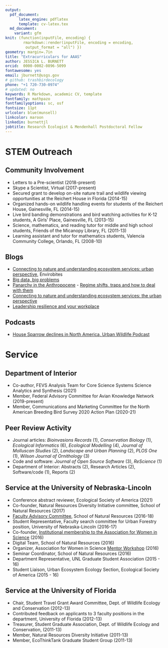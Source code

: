 ```yaml
---
output: 
  pdf_document:
      latex_engine: pdflatex
      template: cv-latex.tex
  md_document:
    variant: gfm
knit: (function(inputFile, encoding) {
        rmarkdown::render(inputFile, encoding = encoding,
         output_format = "all") })
geometry: margin=.7in
title: "Extracurriculars for AAAS"
author: JESSICA L. BURNETT
orcid:  0000-0002-0896-5099
fontawesome: yes
email: jburnett@usgs.gov
# github: trashbirdecology
phone: "+1 720-730-0974"
# updated: no
keywords: R Markdown, academic CV, template
fontfamily: mathpazo
fontfamilyoptions: sc, osf
fontsize: 11pt
urlcolor: blue(munsell)
linkcolor: maroon
linkedin: burnettjl
jobtitle: Research Ecologist & Mendenhall Postdoctoral Fellow
---
```


# STEM Outreach 
## Community Involvement  
- Letters to a Pre-scientist (2018-present)
- Skype a Scientist, Virtual (2017-present)
- Secured grant to develop on-site nature trail and wildlife viewing opportunities at the Reichert House in Florida (2014-15)
- Organized hands-on wildlife handling events for students of the Reichert House, Gainesville, FL (2014-15)
- Live bird banding demonstrations and bird watching activities for K-12 students, A Girls' Place, Gainesville, FL (2013-15)
- Science, mathematics, and reading tutor for middle and high school students, Friends of the Micanopy Library, FL (2011-13)
- Learning assistant and tutor for mathematics students, Valencia Community College, Orlando, FL  (2008-10) 

## Blogs
- [Connecting to nature and understanding ecosystem services: urban perspective](https://envirobites.org/2017/10/17/connecting-to-nature-and-understanding-ecosystem-services-the-urban-perspective/), Envirobites
- [Big data, big problems](http://resilience2017.org/blog/big-data-big-problems/) 
- [Panarchy in the Anthropocene](http://resilience2017.org/blog/panarchy-in-the-anthropocene/) - [Regime shifts, traps and how to deal with them](http://resilience2017.org/blog/regime-shifts-traps-and-how-to-deal-with-them/)
- [Connecting to nature and understanding ecosystem services: the urban perspective](http://resilience2017.org/blog/connecting-to-nature-and-understanding-ecosystem-services-the-urban-perspective/)
- [Leadership resilience and your workplace](http://resilience2017.org/blog/leadership-resilience-and-your-workplace/)

## Podcasts  
- [House Sparrow declines in North America, Urban Wildlife Podcast](http://www.urbanwildlifecast.com/?p=139)   

# Service 
## Department of Interior  
- Co-author, FEVS Analysis Team for Core Science Systems Science Analytics and Synthesis (2021)
- Member, Federal Advisory Committee for Avian Knowledge Network (2019-present)
- Member, Communications and Marketing Committee for the North American Breeding Bird Survey 2020 Action Plan (2020-21)

## Peer Review Activity  
- Journal articles: *Bioinvasions Records* (1), *Conservation Biology* (1), *Ecological Informatics* (6), *Ecological Modelling* (4), *Journal of Molluscan Studies* (2), *Landscape and Urban Planning* (2), *PLOS One* (1), *Wilson Journal of Ornithology* (3)
- Code and software: *Journal of Open Source Software* (3), *ReScience* (1)
- Department of Interior: Abstracts (2), Research Articles (2), Software/code (1), Reports (2)

## Service at the University of Nebraska-Lincoln
- Conference abstract reviewer, Ecological Society of America (2021)
- Co-founder, Natural Resources Diversity Initiative committee, School of Natural Resources (2017)
- [Faculty Advisory Committee](http://snr.unl.edu/employeeinfo/people/committee/facultyadvisory.asp), School of Natural Resources (2016-18)
- Student Representative, Faculty search committee for Urban Forestry position, University of Nebraska-Lincoln (2016-17)
- Co-founder, [Institutional membership to the Association for Women in Science](http://news.unl.edu/newsrooms/today/article/university-is-institutional-partner-with-association-for-women-in-science/) (2016)
- Digital Team, School of Natural Resources (2016)
- Organizer, Association for Women in Science [Mentor Workshop](http://snr.unl.edu/registration/AWISMentor/MentorMenteeRegistrationAttendanceCap.aspx?utm_source=Google&utm_medium=email&utm_term=&utm_content=&utm_campaign=AWIS+Workshop) (2016)
- Seminar Coordinator, School of Natural Resources  (2016)
- Department Representative, UNL Graduate Student Association  (2015 - 16)
- Student Liaison, Urban Ecosystem Ecology Section, Ecological Society of America (2015 - 16)

## Service at the University of Florida
- Chair, Student Travel Grant Award Committee, Dept. of Wildlife Ecology and Conservation (2012-13)
- Contributed feedback on applicants to 3 faculty positions in the department, University of Florida (2012-13)
- Treasurer, Student Graduate Association, Dept. of Wildlife Ecology and Conservation, 
(2011-13)
- Member, Natural Resources Diversity Initiative (2011-13)
- Member, EcoThinkTank Graduate Student Group (2011-13)
